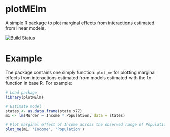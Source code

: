 plotMElm
======================

A simple R package to plot marginal effects from interactions estimated
from linear models.

[![Build Status](https://travis-ci.org/christophergandrud/plotMElm.svg?branch=master)](https://travis-ci.org/christophergandrud/plotMElm)

# Example

The package contains one simply function: `plot_me` for plotting marginal
effects from interactions estimated from models estimated with the
`lm` function in base R. For example:

```r
# Load package
library(plotMElm)

# Estimate model
states <- as.data.frame(state.x77)
m1 <- lm(Murder ~ Income * Population, data = states)

# Plot marginal effect of Income across the observed range of Population
plot_me(m1, 'Income', 'Population')

```
